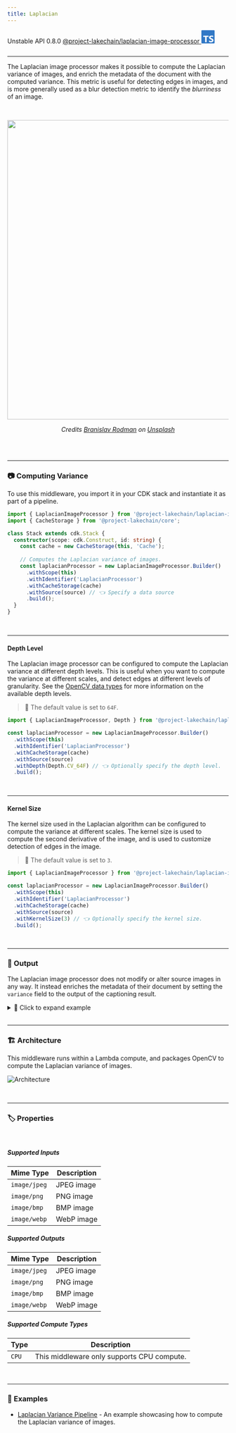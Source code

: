 ```yaml
---
title: Laplacian
---
```



<span title="Label: Pro" data-view-component="true" class="Label Label--api text-uppercase">
  Unstable API
</span>
<span title="Label: Pro" data-view-component="true" class="Label Label--version text-uppercase">
  0.8.0
</span>
<span title="Label: Pro" data-view-component="true" class="Label Label--package">
  <a target="_blank" href="https://www.npmjs.com/package/@project-lakechain/laplacian-image-processor">
    @project-lakechain/laplacian-image-processor
  </a>
</span>
<span class="language-icon">
  <svg role="img" viewBox="0 0 24 24" width="30" xmlns="http://www.w3.org/2000/svg" style="fill: #3178C6;"><title>TypeScript</title><path d="M1.125 0C.502 0 0 .502 0 1.125v21.75C0 23.498.502 24 1.125 24h21.75c.623 0 1.125-.502 1.125-1.125V1.125C24 .502 23.498 0 22.875 0zm17.363 9.75c.612 0 1.154.037 1.627.111a6.38 6.38 0 0 1 1.306.34v2.458a3.95 3.95 0 0 0-.643-.361 5.093 5.093 0 0 0-.717-.26 5.453 5.453 0 0 0-1.426-.2c-.3 0-.573.028-.819.086a2.1 2.1 0 0 0-.623.242c-.17.104-.3.229-.393.374a.888.888 0 0 0-.14.49c0 .196.053.373.156.529.104.156.252.304.443.444s.423.276.696.41c.273.135.582.274.926.416.47.197.892.407 1.266.628.374.222.695.473.963.753.268.279.472.598.614.957.142.359.214.776.214 1.253 0 .657-.125 1.21-.373 1.656a3.033 3.033 0 0 1-1.012 1.085 4.38 4.38 0 0 1-1.487.596c-.566.12-1.163.18-1.79.18a9.916 9.916 0 0 1-1.84-.164 5.544 5.544 0 0 1-1.512-.493v-2.63a5.033 5.033 0 0 0 3.237 1.2c.333 0 .624-.03.872-.09.249-.06.456-.144.623-.25.166-.108.29-.234.373-.38a1.023 1.023 0 0 0-.074-1.089 2.12 2.12 0 0 0-.537-.5 5.597 5.597 0 0 0-.807-.444 27.72 27.72 0 0 0-1.007-.436c-.918-.383-1.602-.852-2.053-1.405-.45-.553-.676-1.222-.676-2.005 0-.614.123-1.141.369-1.582.246-.441.58-.804 1.004-1.089a4.494 4.494 0 0 1 1.47-.629 7.536 7.536 0 0 1 1.77-.201zm-15.113.188h9.563v2.166H9.506v9.646H6.789v-9.646H3.375z"/></svg>
</span>
<div style="margin-top: 26px"></div>

---

The Laplacian image processor makes it possible to compute the Laplacian variance of images, and enrich the metadata of the document with the computed variance.
This metric is useful for detecting edges in images, and is more generally used as a blur detection metric to identify the *blurriness* of an image.

<br />
<p align="center">
  <img width="680" src={exampleImage.src} />
</p>

<p align="center" style="font-size: 14px">
  <em>Credits <a href="https://unsplash.com/fr/photos/une-chaise-avec-un-magazine-dessus-6Y4wlHeiGhM#:~:text=Remerciez-,Branislav%20Rodman,-sur%20les%20r%C3%A9seaux">Branislav Rodman</a> on <a href="https://unsplash.com/fr/photos/une-chaise-avec-un-magazine-dessus-6Y4wlHeiGhM">Unsplash</a></em>
</p>
<br />

<br />

---

### 📷 Computing Variance

To use this middleware, you import it in your CDK stack and instantiate it as part of a pipeline.

```typescript
import { LaplacianImageProcessor } from '@project-lakechain/laplacian-image-processor';
import { CacheStorage } from '@project-lakechain/core';

class Stack extends cdk.Stack {
  constructor(scope: cdk.Construct, id: string) {
    const cache = new CacheStorage(this, 'Cache');
    
    // Computes the Laplacian variance of images.
    const laplacianProcessor = new LaplacianImageProcessor.Builder()
      .withScope(this)
      .withIdentifier('LaplacianProcessor')
      .withCacheStorage(cache)
      .withSource(source) // 👈 Specify a data source
      .build();
  }
}
```

<br />

---

#### Depth Level

The Laplacian image processor can be configured to compute the Laplacian variance at different depth levels. This is useful when you want to compute the variance at different scales, and detect edges at different levels of granularity.
See the [OpenCV data types](https://docs.opencv.org/4.x/d1/d1b/group__core__hal__interface.html) for more information on the available depth levels.

> 💁 The default value is set to `64F`.

```typescript
import { LaplacianImageProcessor, Depth } from '@project-lakechain/laplacian-image-processor';

const laplacianProcessor = new LaplacianImageProcessor.Builder()
  .withScope(this)
  .withIdentifier('LaplacianProcessor')
  .withCacheStorage(cache)
  .withSource(source)
  .withDepth(Depth.CV_64F) // 👈 Optionally specify the depth level.
  .build();
```

<br />

---

#### Kernel Size

The kernel size used in the Laplacian algorithm can be configured to compute the variance at different scales.
The kernel size is used to compute the second derivative of the image, and is used to customize detection of edges in the image.

> 💁 The default value is set to `3`.

```typescript
import { LaplacianImageProcessor } from '@project-lakechain/laplacian-image-processor';

const laplacianProcessor = new LaplacianImageProcessor.Builder()
  .withScope(this)
  .withIdentifier('LaplacianProcessor')
  .withCacheStorage(cache)
  .withSource(source)
  .withKernelSize(3) // 👈 Optionally specify the kernel size.
  .build();
```

<br />

---

### 📄 Output

The Laplacian image processor does not modify or alter source images in any way. It instead enriches the metadata of their document by setting the `variance` field to the output of the captioning result.

<details>
  <summary>💁 Click to expand example</summary>
  
  > ℹ️ Below is an example of a [CloudEvent](/project-lakechain/general/events) emitted by the Laplacian image processor.

  ```json
  {
    "specversion": "1.0",
    "id": "1780d5de-fd6f-4530-98d7-82ebee85ea39",
    "type": "document-created",
    "time": "2023-10-22T13:19:10.657Z",
    "data": {
        "chainId": "6ebf76e4-f70c-440c-98f9-3e3e7eb34c79",
        "source": {
            "url": "s3://bucket/image.png",
            "type": "image/png",
            "size": 245328,
            "etag": "1243cbd6cf145453c8b5519a2ada4779"
        },
        "document": {
            "url": "s3://bucket/image.png",
            "type": "image/png",
            "size": 245328,
            "etag": "1243cbd6cf145453c8b5519a2ada4779"
        },
        "metadata": {
          "properties": {
            "kind": "image",
            "attrs": {
              "variance": 63.463
            }
          }
        },
        "callStack": []
    }
  }
  ```

</details>

<br />

---

### 🏗️ Architecture

This middleware runs within a Lambda compute, and packages OpenCV to compute the Laplacian variance of images.

![Architecture](../../../assets/laplacian-image-processor-architecture.png)

<br />

---

### 🏷️ Properties

<br />

##### Supported Inputs

|  Mime Type  | Description |
| ----------- | ----------- |
| `image/jpeg` | JPEG image |
| `image/png` | PNG image |
| `image/bmp` | BMP image |
| `image/webp` | WebP image |

##### Supported Outputs

|  Mime Type  | Description |
| ----------- | ----------- |
| `image/jpeg` | JPEG image |
| `image/png` | PNG image |
| `image/bmp` | BMP image |
| `image/webp` | WebP image |

##### Supported Compute Types

| Type  | Description |
| ----- | ----------- |
| `CPU` | This middleware only supports CPU compute. |

<br />

---

### 📖 Examples

- [Laplacian Variance Pipeline](https://github.com/awslabs/project-lakechain/tree/main/examples/simple-pipelines/image-processing-pipelines/laplacian-variance-pipeline) - An example showcasing how to compute the Laplacian variance of images.
